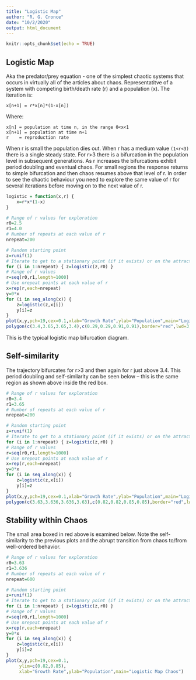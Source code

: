 ```yaml
---
title: "Logistic Map"
author: "R. G. Cronce"
date: "10/2/2020"
output: html_document
---
```


```r
knitr::opts_chunk$set(echo = TRUE)
```

## Logistic Map

Aka the predator/prey equation - one of the simplest chaotic systems that occurs in
virtually all of the articles about chaos.  Representatitve of a system with competing
birth/death rate (r) and a population (x).  The iteration is:

    x[n+1] = r*x[n]*(1-x[n])

Where:

    x[n] = population at time n, in the range 0<x<1
    x[n+1] = population at time n+1
    r    = reproduction rate

When r is small the population dies out.  When r has a medium value `(1<r<3)` there is
a single steady state.  For r>3 there is a bifurcation in the population level in subsequent
generations. As r increases the bifurcations exhibit period doubling and eventual chaos.  For
small regions the response returns to simple bifurcation and then chaos resumes above
that level of r.  In order to see the chaotic behaviour you need to explore the same value
of r for several iterations before moving on to the next value of r.


```r
logistic = function(x,r) {
    x=r*x*(1-x)
}

# Range of r values for exploration
r0=2.5
r1=4.0
# Number of repeats at each value of r
nrepeat=200

# Random starting point
z=runif(1)
# Iterate to get to a stationary point (if it exists) or on the attractor
for (i in 1:nrepeat) { z=logistic(z,r0) }
# Range of r values
r=seq(r0,r1,length=1000)
# Use nrepeat points at each value of r
x=rep(r,each=nrepeat)
y=0*x
for (i in seq_along(x)) {
    z=logistic(z,x[i])
    y[i]=z
}
plot(x,y,pch=19,cex=0.1,xlab="Growth Rate",ylab="Population",main="Logistic Map Chaos")
polygon(c(3.4,3.65,3.65,3.4),c(0.29,0.29,0.91,0.91),border="red",lwd=3)


```

This is the typical logistic map bifurcation diagram.

## Self-similarity

The trajectory bifurcates for r>3 and then again for r just above 3.4.  This
period doubling and self-similarity can be seen below -- this is the same
region as shown above inside the red box.

```r
# Range of r values for exploration
r0=3.4
r1=3.65
# Number of repeats at each value of r
nrepeat=200

# Random starting point
z=runif(1)
# Iterate to get to a stationary point (if it exists) or on the attractor
for (i in 1:nrepeat) { z=logistic(z,r0) }
# Range of r values
r=seq(r0,r1,length=1000)
# Use nrepeat points at each value of r
x=rep(r,each=nrepeat)
y=0*x
for (i in seq_along(x)) {
    z=logistic(z,x[i])
    y[i]=z
}
plot(x,y,pch=19,cex=0.1,xlab="Growth Rate",ylab="Population",main="Logistic Map Chaos")
polygon(c(3.63,3.636,3.636,3.63),c(0.82,0.82,0.85,0.85),border="red",lwd=3)


```

## Stability within Chaos

The small area boxed in red above is examined below.  Note the self-similarity to the
previous plots and the abrupt transition from chaos to/from well-ordered behavior.

```r
# Range of r values for exploration
r0=3.63
r1=3.636
# Number of repeats at each value of r
nrepeat=600

# Random starting point
z=runif(1)
# Iterate to get to a stationary point (if it exists) or on the attractor
for (i in 1:nrepeat) { z=logistic(z,r0) }
# Range of r values
r=seq(r0,r1,length=1000)
# Use nrepeat points at each value of r
x=rep(r,each=nrepeat)
y=0*x
for (i in seq_along(x)) {
    z=logistic(z,x[i])
    y[i]=z
}
plot(x,y,pch=19,cex=0.1,
     ylim=c(0.82,0.85),
     xlab="Growth Rate",ylab="Population",main="Logistic Map Chaos")

```
